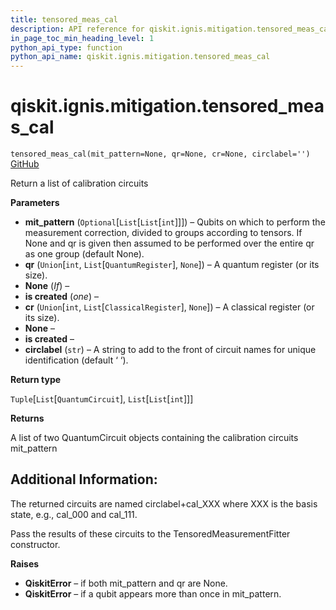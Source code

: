 ```yaml
---
title: tensored_meas_cal
description: API reference for qiskit.ignis.mitigation.tensored_meas_cal
in_page_toc_min_heading_level: 1
python_api_type: function
python_api_name: qiskit.ignis.mitigation.tensored_meas_cal
---
```


<span id="qiskit-ignis-mitigation-tensored-meas-cal" />

# qiskit.ignis.mitigation.tensored\_meas\_cal

<span id="qiskit.ignis.mitigation.tensored_meas_cal" />

`tensored_meas_cal(mit_pattern=None, qr=None, cr=None, circlabel='')` [GitHub](https://github.com/qiskit-community/qiskit-ignis/tree/stable/0.5/qiskit/ignis/mitigation/measurement/circuits.py "view source code")

Return a list of calibration circuits

**Parameters**

*   **mit\_pattern** (`Optional`\[`List`\[`List`\[`int`]]]) – Qubits on which to perform the measurement correction, divided to groups according to tensors. If None and qr is given then assumed to be performed over the entire qr as one group (default None).
*   **qr** (`Union`\[`int`, `List`\[`QuantumRegister`], `None`]) – A quantum register (or its size).
*   **None** (*If*) –
*   **is created** (*one*) –
*   **cr** (`Union`\[`int`, `List`\[`ClassicalRegister`], `None`]) – A classical register (or its size).
*   **None** –
*   **is created** –
*   **circlabel** (`str`) – A string to add to the front of circuit names for unique identification (default ‘ ‘).

**Return type**

`Tuple`\[`List`\[`QuantumCircuit`], `List`\[`List`\[`int`]]]

**Returns**

A list of two QuantumCircuit objects containing the calibration circuits mit\_pattern

## Additional Information:

The returned circuits are named circlabel+cal\_XXX where XXX is the basis state, e.g., cal\_000 and cal\_111.

Pass the results of these circuits to the TensoredMeasurementFitter constructor.

**Raises**

*   **QiskitError** – if both mit\_pattern and qr are None.
*   **QiskitError** – if a qubit appears more than once in mit\_pattern.

